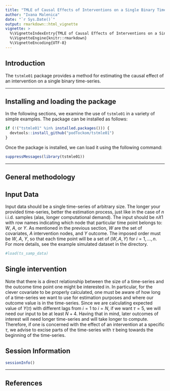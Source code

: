 ```yaml
---
title: "TMLE of Causal Effects of Interventions on a Single Binary Time Series"
author: "Ivana Malenica"
date: "`r Sys.Date()`"
output: rmarkdown::html_vignette
vignette: >
  %\VignetteIndexEntry{TMLE of Causal Effects of Interventions on a Single Binary Time Seriess}
  %\VignetteEngine{knitr::rmarkdown}
  %\VignetteEncoding{UTF-8}
---
```


## Introduction

The `tstmle01` package provides a method for estimating the causal effect of an intervention on a single binary time-series. 

---

## Installing and loading the package 

In the following sections, we examine the use of `tstmle01` in a variety of simple examples. The package can be installed as follows:

```r
if (!("tstmle01" %in% installed.packages())) {
  devtools::install_github("podTockom/tstmle01")
}
```

Once the package is installed, we can load it using the following command:

```r
suppressMessages(library(tstmle01))
```

---

## General methodology

## Input Data

Input data should be a single time-series of arbitrary size. The longer your provided time-series, better the estimation process, just like in the case of $n$ i.i.d. samples (alas, longer computational demand). The input should be $n X 1$ \code{data.frame} with row names indicating which node that particular time point belongs to: $W$, $A$, or $Y$. As mentioned in the previous section, $W$ are the set of covariates, $A$ intervention nodes, and $Y$ outcome. The imposed order must be $W$, $A$, $Y$, so that each time point will be a set of $(W,A,Y)$ for $i = 1, ..., n$. For more details, see the example simulated dataset in the \code{data} directory. 

```r
#load(ts_samp_data)

```


## Single intervention 

Note that there is a direct relationship between the size of a time-series and the outcome time point one might be interested in. In particular, for the clever covariate to be properly calculated, one must be aware of how long of a time-series we want to use for estimation purposes and where our outcome value is in the time-series. Since we are calculating expected value of $Y(\tau)$ with different lags from $i=1$ to $i=N$, if we want $\tau = 5$, we will need our input to be at least $N+4$. Having that in mind, later outcomes of interest will need longer time-series and will take longer to compute. Therefore, if one is concerned with the effect of an intervention at a specific $\tau$, we advise to excise parts of the time-series with $\tau$ being towards the beginning of the time-series.

## Session Information

```r
sessionInfo()
```

---

## References

